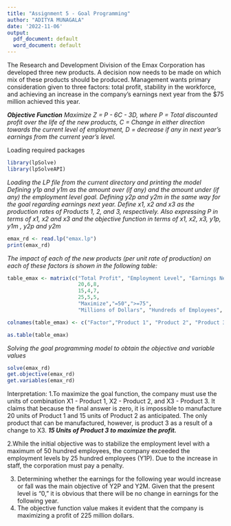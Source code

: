 ---
title: "Assignment 5 - Goal Programming"
author: "ADITYA MUNAGALA"
date: '2022-11-06'
output:
  pdf_document: default
  word_document: default
---

The Research and Development Division of the Emax Corporation has developed three new 
products. A decision now needs to be made on which mix of these products should be produced. Management wants primary consideration given to three factors: total profit, stability in the workforce, and achieving an increase in the company’s earnings next year from the $75 million achieved this year.

***Objective Function***
\newline
*Maximize Z = P - 6C - 3D, where*
\newline
*P = Total discounted profit over the life of the new products,*
\newline
*C = Change in either direction towards the current level of employment,*
\newline
*D = decrease if any in next year’s earnings from the current year’s level.*
\newline

Loading required packages
```{r}
library(lpSolve)
library(lpSolveAPI)
```

*Loading the LP file from the current directory and printing the model*\vspace{1mm}
\newline
*Defining y1p and y1m as the amount over (if any) and the amount under (if any) the employment level goal.*\vspace{1mm}
\newline
*Defining y2p and y2m in the same way for the goal regarding earnings next year.*\vspace{1mm}
\newline
*Define x1, x2 and x3 as the production rates of Products 1, 2, and 3, respectively.*\vspace{1mm}
\newline
*Also expressing P in terms of x1, x2 and x3 and the objective function in terms of x1, x2, x3, y1p, y1m , y2p and y2m*


```{r}
emax_rd <- read.lp("emax.lp")
print(emax_rd)
```

*The impact of each of the new products (per unit rate of production) on each of these factors is shown in the following table:*

```{r}
table_emax <- matrix(c("Total Profit", "Employment Level", "Earnings Next Year",
                       20,6,8,
                       15,4,7,
                       25,5,5,
                       "Maximize","=50",">=75",
                       "Millions of Dollars", "Hundreds of Employees", "Millions of Dollars"), ncol=6, byrow = F)

colnames(table_emax) <- c("Factor","Product 1", "Product 2", "Product 3", "Goal", "Units")

as.table(table_emax)
```

*Solving the goal programming model to obtain the objective and variable values*
```{r}
solve(emax_rd)
get.objective(emax_rd)
get.variables(emax_rd)
```

Interpretation:
1.To maximize the goal function, the company must use the units of combination X1 - Product 1, X2 - Product 2, and X3 - Product 3. It claims that because the final answer is zero, it is impossible to manufacture 20 units of Product 1 and 15 units of Product 2 as anticipated. The only product that can be manufactured, however, is product 3 as a result of a change to X3.
***15 Units of Product 3 to maximize the profit.***\vspace{2mm}

2.While the initial objective was to stabilize the employment level with a maximum of 50 hundred employees, the company exceeded the employment levels by 25 hundred employees (Y1P). Due to the increase in staff, the corporation must pay a penalty.

3. Determining whether the earnings for the following year would increase or fall was the main objective of Y2P and Y2M. Given that the present level is "0," it is obvious that there will be no change in earnings for the following year.
4. The objective function value makes it evident that the company is maximizing a profit of 225 million dollars.
